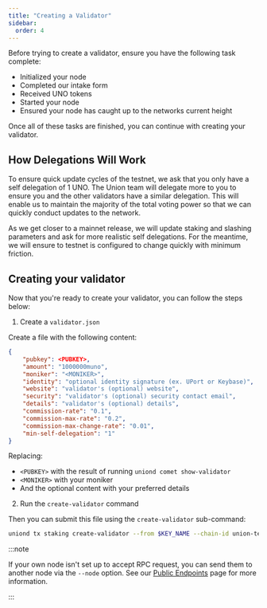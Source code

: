 ```yaml
---
title: "Creating a Validator"
sidebar:
  order: 4
---
```


Before trying to create a validator, ensure you have the following task complete:

- Initialized your node
- Completed our intake form
- Received UNO tokens
- Started your node
- Ensured your node has caught up to the networks current height

Once all of these tasks are finished, you can continue with creating your validator.

## How Delegations Will Work

To ensure quick update cycles of the testnet, we ask that you only have a self delegation of 1 UNO. The Union team will delegate more to you to ensure you and the other validators have a similar delegation. This will enable us to maintain the majority of the total voting power so that we can quickly conduct updates to the network.

As we get closer to a mainnet release, we will update staking and slashing parameters and ask for more realistic self delegations. For the meantime, we will ensure to testnet is configured to change quickly with minimum friction.

## Creating your validator

Now that you're ready to create your validator, you can follow the steps below:

1. Create a `validator.json`

Create a file with the following content:

```json
{
	"pubkey": <PUBKEY>,
	"amount": "1000000muno",
	"moniker": "<MONIKER>",
	"identity": "optional identity signature (ex. UPort or Keybase)",
	"website": "validator's (optional) website",
	"security": "validator's (optional) security contact email",
	"details": "validator's (optional) details",
	"commission-rate": "0.1",
	"commission-max-rate": "0.2",
	"commission-max-change-rate": "0.01",
	"min-self-delegation": "1"
}
```

Replacing:

- `<PUBKEY>` with the result of running `uniond comet show-validator`
- `<MONIKER>` with your moniker
- And the optional content with your preferred details

2. Run the `create-validator` command

Then you can submit this file using the `create-validator` sub-command:

```sh
uniond tx staking create-validator --from $KEY_NAME --chain-id union-testnet-5
```

:::note

If your own node isn't set up to accept RPC request, you can send them to another node via the `--node` option. See our [Public Endpoints](../public-endpoints) page for more information.

:::
